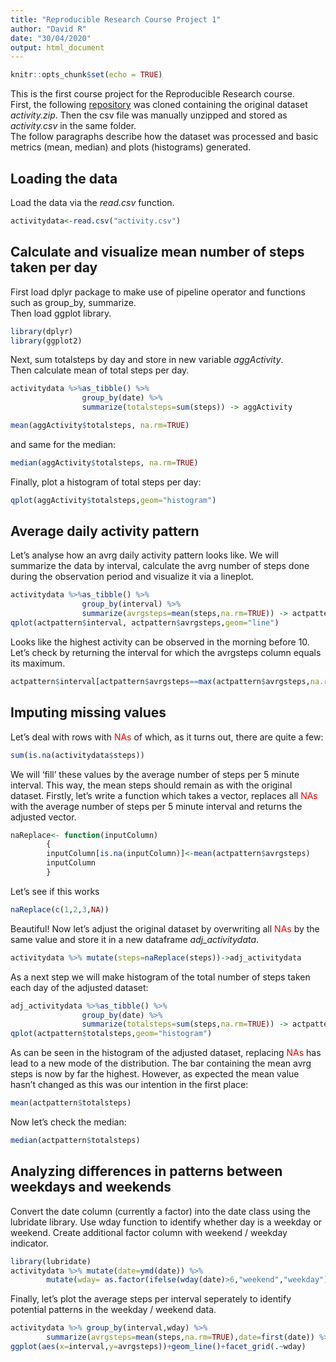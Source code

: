 ```yaml
---
title: "Reproducible Research Course Project 1"
author: "David R"
date: "30/04/2020"
output: html_document
---
```


```r
knitr::opts_chunk$set(echo = TRUE)
```

This is the first course project for the Reproducible Research course.  
First, the following [repository](https://github.com/rdpeng/RepData_PeerAssessment1) was cloned containing the original dataset *activity.zip*. Then the csv file was manually unzipped and stored as *activity.csv* in the same folder.  
The follow paragraphs describe how the dataset was processed and basic metrics (mean, median) and plots (histograms) generated.  


## Loading the data

Load the data via the *read.csv* function. 

```r
activitydata<-read.csv("activity.csv")
```

## Calculate and visualize mean number of steps taken per day

First load dplyr package to make use of pipeline operator and functions such as 
group_by, summarize.  
Then load ggplot library. 

```r
library(dplyr)
library(ggplot2)
```

Next, sum totalsteps by day and store in new variable *aggActivity*.  
Then calculate mean of total steps per day. 

```r

activitydata %>%as_tibble() %>% 
                group_by(date) %>% 
                summarize(totalsteps=sum(steps)) -> aggActivity

mean(aggActivity$totalsteps, na.rm=TRUE)
```
and same for the median: 
```r
median(aggActivity$totalsteps, na.rm=TRUE)
```
Finally, plot a histogram of total steps per day:
```r
qplot(aggActivity$totalsteps,geom="histogram")
```
## Average daily activity pattern

Let's analyse how an avrg daily activity pattern looks like. We will summarize the data by interval, calculate the avrg number of steps done during the observation period and visualize it via a lineplot.   

```r
activitydata %>%as_tibble() %>% 
                group_by(interval) %>% 
                summarize(avrgsteps=mean(steps,na.rm=TRUE)) -> actpattern
qplot(actpattern$interval, actpattern$avrgsteps,geom="line")

```  
  
Looks like the highest activity can be observed in the morning before 10. Let's check by returning the interval for which the avrgsteps column equals its maximum. 
```r
actpattern$interval[actpattern$avrgsteps==max(actpattern$avrgsteps,na.rm=TRUE)]
```

## Imputing missing values
Let's deal with rows with <font color="red">NAs</font> of which, as it turns out, there are quite a few: 
```r
sum(is.na(activitydata$steps))
```
We will 'fill' these values by the average number of steps per 5 minute interval. This way, the mean steps should remain as with the original dataset. Firstly, let's write a function which takes a vector, replaces all <font color="red">NAs</font> with the average number of steps per 5 minute interval and returns the adjusted vector. 
```r
naReplace<- function(inputColumn)
        {
        inputColumn[is.na(inputColumn)]<-mean(actpattern$avrgsteps)
        inputColumn
        }
```
Let's see if this works
```r
naReplace(c(1,2,3,NA))
```
Beautiful! Now let's adjust the original dataset by overwriting all <font color="red">NAs</font> by the same value and store it in a new dataframe *adj_activitydata*.  
```r
activitydata %>% mutate(steps=naReplace(steps))->adj_activitydata
```
As a next step we will make histogram of the total number of steps taken each day of the adjusted dataset:
```r
adj_activitydata %>%as_tibble() %>% 
                group_by(date) %>% 
                summarize(totalsteps=sum(steps,na.rm=TRUE)) -> actpattern
qplot(actpattern$totalsteps,geom="histogram")
```
As can be seen in the histogram of the adjusted dataset, replacing <font color="red">NAs</font> has lead to a new mode of the distribution. The bar containing the mean avrg steps is now by far the highest. However, as expected the mean value hasn't changed as this was our intention in the first place: 
```r
mean(actpattern$totalsteps)
```
Now let's check the median: 
```r
median(actpattern$totalsteps)
```

## Analyzing differences in patterns between weekdays and weekends
Convert the date column (currently a factor) into the date class using the lubridate library. Use wday function to identify whether day is a weekday or weekend. Create additional factor column with weekend / weekday indicator.   
```r
library(lubridate)
activitydata %>% mutate(date=ymd(date)) %>% 
        mutate(wday= as.factor(ifelse(wday(date)>6,"weekend","weekday")))->activitydata
```
Finally, let's plot the average steps per interval seperately to identify potential patterns in the weekday / weekend data. 
```r
activitydata %>% group_by(interval,wday) %>% 
        summarize(avrgsteps=mean(steps,na.rm=TRUE),date=first(date)) %>%  
ggplot(aes(x=interval,y=avrgsteps))+geom_line()+facet_grid(.~wday)

```




